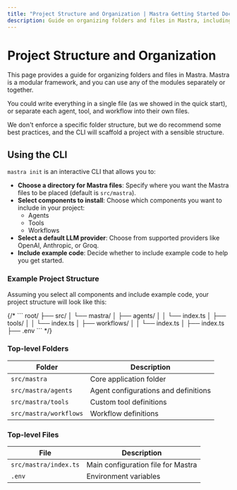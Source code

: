 ```yaml
---
title: "Project Structure and Organization | Mastra Getting Started Docs"
description: Guide on organizing folders and files in Mastra, including best practices and recommended structures.
---
```



# Project Structure and Organization

This page provides a guide for organizing folders and files in Mastra. Mastra is a modular framework, and you can use any of the modules separately or together.

You could write everything in a single file (as we showed in the quick start), or separate each agent, tool, and workflow into their own files.

We don't enforce a specific folder structure, but we do recommend some best practices, and the CLI will scaffold a project with a sensible structure.

## Using the CLI

`mastra init` is an interactive CLI that allows you to:

- **Choose a directory for Mastra files**: Specify where you want the Mastra files to be placed (default is `src/mastra`).
- **Select components to install**: Choose which components you want to include in your project:
  - Agents
  - Tools
  - Workflows
- **Select a default LLM provider**: Choose from supported providers like OpenAI, Anthropic, or Groq.
- **Include example code**: Decide whether to include example code to help you get started.

### Example Project Structure

Assuming you select all components and include example code, your project structure will look like this:

<FileTree>
  <FileTree.Folder name="root" defaultOpen>
    <FileTree.Folder name="src" defaultOpen>
      <FileTree.Folder name="mastra" defaultOpen>
        <FileTree.Folder name="agents" defaultOpen>
          <FileTree.File name="index.ts" />
        </FileTree.Folder>
        <FileTree.Folder name="tools" defaultOpen>
          <FileTree.File name="index.ts" />
        </FileTree.Folder>
        <FileTree.Folder name="workflows" defaultOpen>
          <FileTree.File name="index.ts" />
        </FileTree.Folder>
        <FileTree.File name="index.ts" />
      </FileTree.Folder>
    </FileTree.Folder>
    <FileTree.File name=".env" />
  </FileTree.Folder>
</FileTree>
{/* 
```
root/
├── src/
│   └── mastra/
│       ├── agents/
│       │   └── index.ts
│       ├── tools/
│       │   └── index.ts
│       ├── workflows/
│       │   └── index.ts
│       ├── index.ts
├── .env
``` */}

### Top-level Folders

| Folder                 | Description                          |
| ---------------------- | ------------------------------------ |
| `src/mastra`           | Core application folder              |
| `src/mastra/agents`    | Agent configurations and definitions |
| `src/mastra/tools`     | Custom tool definitions              |
| `src/mastra/workflows` | Workflow definitions                 |

### Top-level Files

| File                  | Description                        |
| --------------------- | ---------------------------------- |
| `src/mastra/index.ts` | Main configuration file for Mastra |
| `.env`                | Environment variables              |
